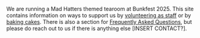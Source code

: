 We are running a Mad Hatters themed tearoom at Bunkfest 2025. This site contains
information on ways to support us by [volunteering as staff](staffing.qmd) or by
[baking cakes](recipes.qmd). There is also a section for 
[Frequently Asked Questions](faq.qmd), but please do reach out to us if there is 
anything else [INSERT CONTACT?].